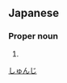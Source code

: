 ==Japanese==
{{ja-kanjitab|駿|次}}

===Proper noun===
{{ja-pos|proper|しゅんじ}}

# {{given name|male|lang=ja}}

[[Category:Japanese male given names|しゅんじ]]
